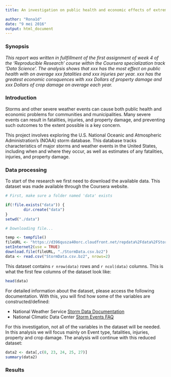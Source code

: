 ```yaml
---
title: An investigation on public health and economic effects of extreme weather conditions in the USA

author: "Rona1d"
date: "9 mei 2016"
output: html_document
---
```


### Synopsis


*This report was written in fullfillment of the first assignment of week 4 of the 'Reproducible Research' course within the Coursera specialization track 'Data Science'. The analysis shows that xxx has the most effect on public health with on average xxx fatalities and xxx injuries per year. xxx has the greatest economic consquences with xxx Dollars of property damage and xxx Dollars of crop damage on average each year.*

### Introduction

Storms and other severe weather events can cause both public health and economic problems for communities and municipalities. Many severe events can result in fatalities, injuries, and property damage, and preventing such outcomes to the extent possible is a key concern.

This project involves exploring the U.S. National Oceanic and Atmospheric Administration's (NOAA) storm database. This database tracks characteristics of major storms and weather events in the United States, including when and where they occur, as well as estimates of any fatalities, injuries, and property damage.

### Data processing

To start of the research we first need to download the available data. This dataset was made available through the Coursera website.

```r

# First, make sure a folder named 'data' exists

if(!file.exists("data")) {
        dir.create("data")
}
setwd("./data")

# Downloading file...

temp <- tempfile()
fileURL <- "https://d396qusza40orc.cloudfront.net/repdata%2Fdata%2FStormData.csv.bz2"
setInternet2(use = TRUE)
download.file(fileURL, "./StormData.csv.bz2")
data <- read.csv("StormData.csv.bz2", nrows=2)

```

This dataset contains `r nrow(data)` rows and `r ncol(data)` columns. This is what the first few columns of the dataset look like:

```r
head(data)
```

For detailed information about the dataset, please access the following documentation. With this, you will find how some of the variables are constructed/defined:

* National Weather Service [Storm Data Documentation](https://d396qusza40orc.cloudfront.net/repdata%2Fpeer2_doc%2Fpd01016005curr.pdf)
* National Climatic Data Center [Storm Events FAQ](https://d396qusza40orc.cloudfront.net/repdata%2Fpeer2_doc%2FNCDC%20Storm%20Events-FAQ%20Page.pdf)

For this investigation, not all of the variables in the dataset will be needed. In this analysis we will focus mainly on Event type, fatalities, injuries, property and crop damage. The analysis will continue with this reduced dataset:

```r

data2 <- data[,c(8, 23, 24, 25, 27)]
summary(data2)

```

### Results


